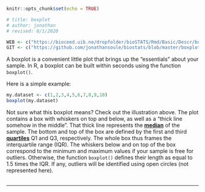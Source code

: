 ```r
knitr::opts_chunk$set(echo = TRUE)

# title: boxplot
# author: jonathan
# revised: 8/1/2020 

WEB <- c("https://bioceed.uib.no/dropfolder/bioSTATS/Rmd/Basic/Descr/boxplot.html")
GIT <- c("https://github.com/jonathansoule/biostats/blob/master/boxplot.Rmd")
```

A boxplot is a convenient little plot that brings up the “essentials” about your sample. In R, a boxplot can be built within seconds using the function `boxplot()`.

Here is a simple example:

```r
my.dataset <- c(1,2,3,4,5,6,7,8,9,10)
boxplot(my.dataset)
```

Not sure what this boxplot means? Check out the illustration above. The plot contains a box with whiskers on top and below, as well as a “thick line somehow in the middle”. That thick line represents the [**median**](https://biostats.w.uib.no/2-median/){target="_blank"} of the sample. The bottom and top of the box are defined by the first and third [**quartiles**](https://biostats.w.uib.no/6-quartiles/){target="_blank"} Q1 and Q3, respectively. The whole box thus frames the interquartile range (IQR). The whiskers below and on top of the box correspond to the minimum and maximum values if your sample is free for outliers. Otherwise, the function `boxplot()` defines their length as equal to 1.5 times the IQR. If any, outliers will be identified using open circles (not represented here).
<br/><br/>

***
<!-- UNCOMMENT TO ACTIVATE
Get the Rmarkdown file corresponding to this page on [GitHub](`r GIT`){target="_blank"}.
-->
